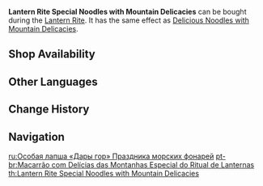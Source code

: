 {{Food Infobox
|id              = 108219
|description     = Traditional cuisine made to celebrate Lantern Rite. The sauce has a rustic flavor, and there's a generous amount of it mixed in with the noodles. A humble but enduringly popular dish.
|base            = Noodles with Mountain Delicacies
|type            = Adventurer's Dishes
|effectType      = Stamina Increase
|effect          = Restores '''60''' Stamina.
|eff_att1        = Stamina Restore
|rarity          = 2
|event           = Lantern Rite
|source1         = {{Sold By}}
}}
'''Lantern Rite Special Noodles with Mountain Delicacies''' can be bought during the [[Lantern Rite]]. It has the same effect as [[Delicious Noodles with Mountain Delicacies]].

==Shop Availability==
{{Shop Availability}}

==Other Languages==
{{Other Languages
|en      = Lantern Rite Special Noodles with Mountain Delicacies
|zhs     = 海灯节特色热卤面
|zhs_rm  = Hǎidēng-jié Tèsè Rè Lǔ Miàn
|zht     = 海燈節特色熱滷麵
|zht_rm  = Hǎidēng-jié Tèsè Rè Lǔ Miàn
|zh_tl   = Lantern Rite Special Noodles with Mountain Delicacies
|ja      = 海灯祭特別山幸の麺
|ja_rm   = Kaitou-sai Tokubetsu Sankou no Men
|ja_tl   = Lantern Rite Special Noodles with Mountain Delicacies
|ko      = 해등절 특별 울면
|ko_rm   = Haedeungjeol Teukbyeol Ulmyeon
|ko_tl   = Sea of Lights Festival Special {{w|Ulmyeon}}
|es      = Fideos con delicias de montaña del Rito de la Linterna
|es_tl   = 
|fr      = Nouilles aux délices de la montagne façon Festival des lanternes
|fr_tl   = Lantern-Festival-Style Noodles with Mountain Delicacies
|ru      = Особая лапша «Дары гор» Праздника морских фонарей
|ru_tl   = 
|th      = Lantern Rite Special Noodles with Mountain Delicacies
|vi      = Mì Sốt Nóng Đặc Biệt Tết Hải Đăng
|vi_tl   = 
|de      = Nudeln mit Fleischsoße und Pilzen fürs Laternenritual
|de_tl   = Noodles with Meat Sauce and Mushrooms for the Lantern Rite
|id      = Lantern Rite Special Noodles with Mountain Delicacies
|pt      = Macarrão com Delícias das Montanhas Especial do Ritual de Lanternas
|pt_tl   = 
}}

==Change History==
{{Change History|1.3}}

==Navigation==
{{Food Navbox|type=Event-Exclusive Dishes}}

[[ru:Особая лапша «Дары гор» Праздника морских фонарей]]
[[pt-br:Macarrão com Delícias das Montanhas Especial do Ritual de Lanternas]]
[[th:Lantern Rite Special Noodles with Mountain Delicacies]]